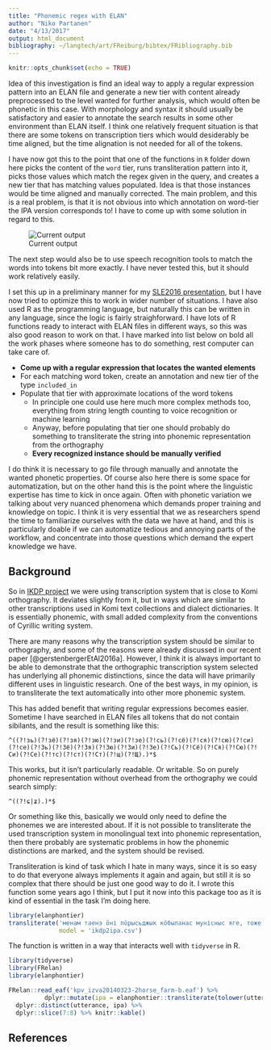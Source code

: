 ```yaml
---
title: "Phonemic regex with ELAN"
author: "Niko Partanen"
date: "4/13/2017"
output: html_document
bibliography: ~/langtech/art/FReiburg/bibtex/FRibliography.bib
---
```


```r
knitr::opts_chunk$set(echo = TRUE)
```

Idea of this investigation is find an ideal way to apply a regular expression pattern into an ELAN file and generate a new tier with content already preprocessed to the level wanted for further analysis, which would often be phonetic in this case. With morphology and syntax it should usually be satisfactory and easier to annotate the search results in some other environment than ELAN itself. I think one relatively frequent situation is that there are some tokens on transcription tiers which would desiderably be time aligned, but the time alignation is not needed for all of the tokens.

I have now got this to the point that one of the functions in `R` folder down here picks the content of the `word` tier, runs transliteration pattern into it, picks those values which match the regex given in the query, and creates a new tier that has matching values populated. Idea is that those instances would be time aligned and manually corrected. The main problem, and this is a real problem, is that it is not obvious into which annotation on word-tier the IPA version corresponds to! I have to come up with some solution in regard to this.

![Current output](http://i.imgur.com/LbeokCo.png)

The next step would also be to use speech recognition tools to match the words into tokens bit more exactly. I have never tested this, but it should work relatively easily.

I set this up in a preliminary manner for my [SLE2016 presentation](https://github.com/nikopartanen/izva_sibilants/blob/master/sle2016/sle2016partanen.pdf), but I have now tried to optimize this to work in wider number of situations. I have also used R as the programming language, but naturally this can be written in any language, since the logic is fairly straighforward. I have lots of R functions ready to interact with ELAN files in different ways, so this was also good reason to work on that. I have marked into list below on bold all the work phases where someone has to do something, rest computer can take care of.

- **Come up with a regular expression that locates the wanted elements**
- For each matching word token, create an annotation and new tier of the type `included_in`
- Populate that tier with approximate locations of the word tokens
    - In principle one could use here much more complex methods too, everything from string length counting to voice recognition or machine learning
    - Anyway, before populating that tier one should probably do something to transliterate the string into phonemic representation from the orthography
    - **Every recognized instance should be manually verified**

I do think it is necessary to go file through manually and annotate the wanted phonetic properties. Of course also here there is some space for automatization, but on the other hand this is the point where the linguistic expertise has time to kick in once again. Often with phonetic variation we talking about very nuanced phenomena which demands proper training and knowledge on topic. I think it is very essential that we as researchers spend the time to familiarize ourselves with the data we have at hand, and this is particularly doable if we can automatize tedious and annoying parts of the workflow, and concentrate into those questions which demand the expert knowledge we have.

## Background

So in [IKDP project](https://langdoc.github.io/IKDP/) we were using transcription system that is close to Komi orthography. It deviates slightly from it, but in ways which are similar to other transcriptions used in Komi text collections and dialect dictionaries. It is essentially phonemic, with small added complexity from the conventions of Cyrillic writing system.

There are many reasons why the transcription system should be similar to orthography, and some of the reasons were already discussed in our recent paper [@gerstenbergerEtAl2016a]. However, I think it is always important to be able to demonstrate that the orthographic transcription system selected has underlying all phonemic distinctions, since the data will have primarily different uses in linguistic research. One of the best ways, in my opinion, is to transliterate the text automatically into other more phonemic system.

This has added benefit that writing regular expressions becomes easier. Sometime I have searched in ELAN files all tokens that do not contain sibilants, and the result is something like this:

    ^((?!зь)(?!зё)(?!зя)(?!зю)(?!зи)(?!зе)(?!сь)(?!сё)(?!ся)(?!сю)(?!си)(?!се)(?!Зь)(?!Зё)(?!Зя)(?!Зю)(?!Зи)(?!Зе)(?!Сь)(?!Сё)(?!Ся)(?!Сю)(?!Си)(?!Се)(?!тс)(?!ст)(?!Ст)(?!щ)(?!Щ).)*$

This works, but it isn't particularly readable. Or writable. So on purely phonemic representation without overhead from the orthography we could search simply:

    ^((?!ɕ|ʑ).)*$

Or something like this, basically we would only need to define the phonemes we are interested about. If it is not possible to transliterate the used transcription system in monolingual text into phonemic representation, then there probably are systematic problems in how the phonemic distinctions are marked, and the system should be revised.

Transliteration is kind of task which I hate in many ways, since it is so easy to do that everyone always implements it again and again, but still it is so complex that there should be just one good way to do it. I wrote this function some years ago I think, but I put it now into this package too as it is kind of essential in the task I'm doing here.

```r
library(elanphontier)
transliterate('менам таенэ ӧні пӧрысьджык кӧбыланас мунісныс яге, тоже зятьлы сеті, ӧні керка вылэ лес лэччедлэ да.',
              model = 'ikdp2ipa.csv')
```

The function is written in a way that interacts well with `tidyverse` in R.

```r

library(tidyverse)
library(FRelan)
library(elanphontier)

FRelan::read_eaf('kpv_izva20140323-2horse_farm-b.eaf') %>% 
          dplyr::mutate(ipa = elanphontier::transliterate(tolower(utterance), model = 'ikdp2ipa.csv')) %>% 
  dplyr::distinct(utterance, ipa) %>% 
  dplyr::slice(7:8) %>% knitr::kable()

```
      
## References
